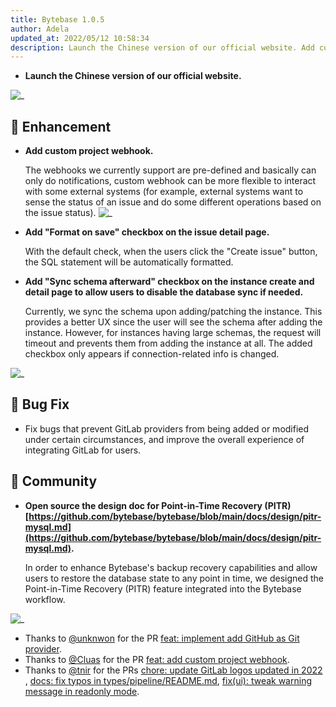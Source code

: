 ```yaml
---
title: Bytebase 1.0.5
author: Adela
updated_at: 2022/05/12 10:58:34
description: Launch the Chinese version of our official website. Add custom project webhook. Add "Format on save" checkbox on the issue detail page. Add "Sync schema afterward" checkbox on the instance create and detail page.
---
```



- **Launch the Chinese version of our official website.**

![_](/content/changelog/1.0.5/frontpage-chinese.webp)

## 🎄 Enhancement

- **Add custom project webhook.**

  The webhooks we currently support are pre-defined and basically can only do notifications, custom webhook can be more flexible to interact with some external systems (for example, external systems want to sense the status of an issue and do some different operations based on the issue status).
  ![_](/content/changelog/1.0.5/custom-webhook.webp)

- **Add "Format on save" checkbox on the issue detail page.**

  With the default check, when the users click the "Create issue" button, the SQL statement will be automatically formatted.

- **Add "Sync schema afterward" checkbox on the instance create and detail page to allow users to disable the database sync if needed.**

  Currently, we sync the schema upon adding/patching the instance. This provides a better UX since the user will see the schema after adding the instance. However, for instances having large schemas, the request will timeout and prevents them from adding the instance at all. The added checkbox only appears if connection-related info is changed.

![_](/content/changelog/1.0.5/add-instance-sync-schema-later.webp)

## 🐞 Bug Fix

- Fix bugs that prevent GitLab providers from being added or modified under certain circumstances, and improve the overall experience of integrating GitLab for users.

## 🎠 Community

- **Open source the design doc for Point-in-Time Recovery (PITR) [https://github.com/bytebase/bytebase/blob/main/docs/design/pitr-mysql.md](https://github.com/bytebase/bytebase/blob/main/docs/design/pitr-mysql.md).**

  In order to enhance Bytebase's backup recovery capabilities and allow users to restore the database state to any point in time, we designed the Point-in-Time Recovery (PITR) feature integrated into the Bytebase workflow.

![_](/content/changelog/1.0.5/pitr-design-doc.webp)

- Thanks to [@unknwon](https://github.com/unknwon) for the PR [feat: implement add GitHub as Git provider](https://github.com/bytebase/bytebase/pull/998).
- Thanks to [@Cluas](https://github.com/Cluas) for the PR [feat: add custom project webhook](https://github.com/bytebase/bytebase/pull/1184).
- Thanks to [@tnir](https://github.com/tnir) for the PRs [chore: update GitLab logos updated in 2022](https://github.com/bytebase/bytebase/pull/1215) , [docs: fix typos in types/pipeline/README.md](https://github.com/bytebase/bytebase/pull/1231), [fix(ui): tweak warning message in readonly mode](https://github.com/bytebase/bytebase/pull/1229).

<InstallUpgrade />
